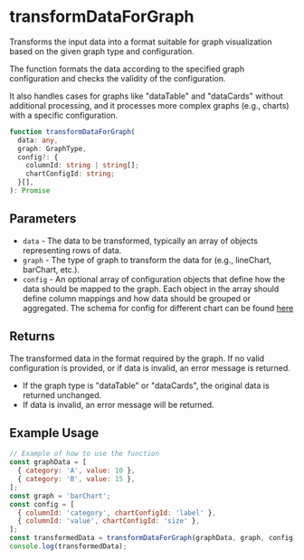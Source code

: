 
<Meta title="Utilities/Data transformation/transformDataForGraph" />

# transformDataForGraph

Transforms the input data into a format suitable for graph visualization based on the given graph type and configuration.

The function formats the data according to the specified graph configuration and checks the validity of the configuration.

It also handles cases for graphs like "dataTable" and "dataCards" without additional processing, and it processes more complex graphs (e.g., charts) with a specific configuration.

```ts
function transformDataForGraph(
  data: any,
  graph: GraphType,
  config?: {
    columnId: string | string[];
    chartConfigId: string;
  }[],
): Promise 
```

## Parameters

- `data` - The data to be transformed, typically an array of objects representing rows of data.
- `graph` - The type of graph to transform the data for (e.g., lineChart, barChart, etc.).
- `config` - An optional array of configuration objects that define how the data should be mapped to the graph. Each object in the array should define column mappings and how data should be grouped or aggregated. The schema for config for different chart can be found [here](../?path=/docs/misc-graph-config--docs)

## Returns
The transformed data in the format required by the graph. If no valid configuration is provided, or if data is invalid, an error message is returned.
- If the graph type is "dataTable" or "dataCards", the original data is returned unchanged.
- If data is invalid, an error message will be returned.

## Example Usage

```js
// Example of how to use the function
const graphData = [
  { category: 'A', value: 10 },
  { category: 'B', value: 15 },
];
const graph = 'barChart';
const config = [
  { columnId: 'category', chartConfigId: 'label' },
  { columnId: 'value', chartConfigId: 'size' },
];
const transformedData = transformDataForGraph(graphData, graph, config);
console.log(transformedData);